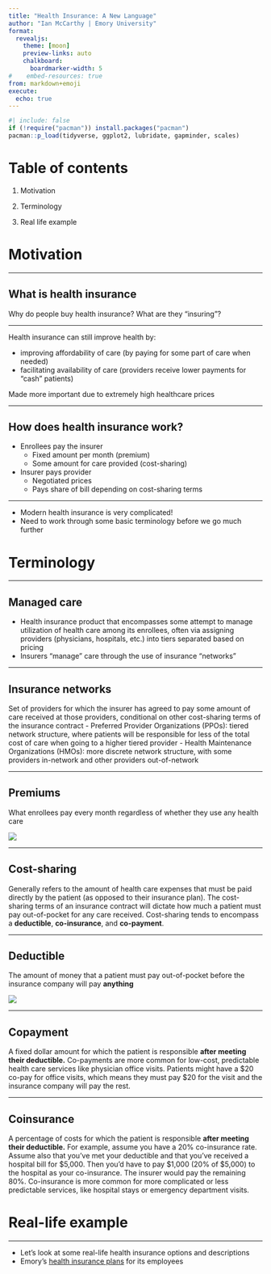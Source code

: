 ```yaml
---
title: "Health Insurance: A New Language"
author: "Ian McCarthy | Emory University"
format: 
  revealjs:
    theme: [moon]
    preview-links: auto
    chalkboard:
      boardmarker-width: 5
#    embed-resources: true
from: markdown+emoji
execute: 
  echo: true
---
```


```r
#| include: false
if (!require("pacman")) install.packages("pacman")
pacman::p_load(tidyverse, ggplot2, lubridate, gapminder, scales)
```

# Table of contents

1. Motivation

2. Terminology

3. Real life example


# Motivation

---

## What is health insurance

Why do people buy health insurance? What are they "insuring"?

---

Health insurance can still improve health by:

- improving affordability of care (by paying for some part of care when needed)
- facilitating availability of care (providers receive lower payments for "cash" patients)

::: {.fragment}
Made more important due to extremely high healthcare prices
:::

---

## How does health insurance work?

- Enrollees pay the insurer
    - Fixed amount per month (premium)
    - Some amount for care provided (cost-sharing)
- Insurer pays provider
    - Negotiated prices
    - Pays share of bill depending on cost-sharing terms

---

- Modern health insurance is very complicated!
- Need to work through some basic terminology before we go much further


# Terminology

---

## Managed care

- Health insurance product that encompasses some attempt to manage utilization of health care among its enrollees, often via assigning providers (physicians, hospitals, etc.) into tiers separated based on pricing
- Insurers "manage" care through the use of insurance "networks"

---

## Insurance networks

Set of providers for which the insurer has agreed to pay some amount of care received at those providers, conditional on other cost-sharing terms of the insurance contract
  - Preferred Provider Organizations (PPOs): tiered network structure, where patients will be responsible for less of the total cost of care when going to a higher tiered provider
  - Health Maintenance Organizations (HMOs): more discrete network structure, with some providers in-network and other providers out-of-network

---

## Premiums

What enrollees pay every month regardless of whether they use any health care

![](../figures/kff-premiums.webp)

---

## Cost-sharing

Generally refers to the amount of health care expenses that must be paid directly by the patient (as opposed to their insurance plan). The cost-sharing terms of an insurance contract will dictate how much a patient must pay out-of-pocket for any care received. Cost-sharing tends to encompass a **deductible**, **co-insurance**, and **co-payment**. 


---

## Deductible

The amount of money that a patient must pay out-of-pocket before the insurance company will pay **anything**

![](../figures/kff-deductibles.png)

---

## Copayment
A fixed dollar amount for which the patient is responsible **after meeting their deductible.** Co-payments are more common for low-cost, predictable health care services like physician office visits. Patients might have a \$20 co-pay for office visits, which means they must pay \$20 for the visit and the insurance company will pay the rest.


---

## Coinsurance

A percentage of costs for which the patient is responsible **after meeting their deductible.** For example, assume you have a 20% co-insurance rate. Assume also that you've met your deductible and that you've received a hospital bill for \$5,000. Then you'd have to pay \$1,000 (20% of \$5,000) to the hospital as your co-insurance. The insurer would pay the remaining 80%. Co-insurance is more common for more complicated or less predictable services, like hospital stays or emergency department visits.



# Real-life example

---

- Let's look at some real-life health insurance options and descriptions
- Emory's [health insurance plans](https://hr.emory.edu/eu/benefits/faculty-staff/medical/index.html) for its employees

